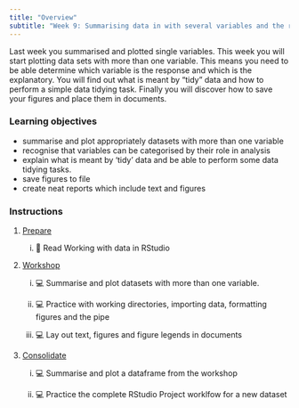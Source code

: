 ```yaml
---
title: "Overview"
subtitle: "Week 9: Summarising data in with several variables and the role of variables in analysis"
---
```


Last week you summarised and plotted single variables. This week you will start plotting data sets with more than one variable. This means you need to be able determine which variable is the response and which is the explanatory. You will find out what is meant by "tidy" data and how to perform a simple data tidying task. Finally you will discover how to save your figures and place them in documents.




### Learning objectives

-   summarise and plot appropriately datasets with more than one variable
-   recognise that variables can be categorised by their role in analysis
-   explain what is meant by 'tidy' data and be able to perform some data tidying tasks.
-   save figures to file
-   create neat reports which include text and figures

### Instructions

1.  [Prepare](study_before_workshop.qmd)

    i. 📖 Read Working with data in RStudio


2.  [Workshop](workshop.qmd)

    i. 💻 Summarise and plot datasets with more than one variable. 
    
    ii. 💻  Practice with working directories, importing data, formatting figures and the pipe

    ii. 💻  Lay out text, figures and figure legends in documents 

3.  [Consolidate](study_after_workshop.qmd)

    i. 💻 Summarise and plot a dataframe from the workshop

    ii. 💻 Practice the complete RStudio Project worklfow for a new dataset 
